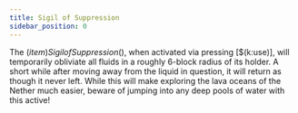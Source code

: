 ```yaml
---
title: Sigil of Suppression
sidebar_position: 0
---
```



The $(item)Sigil of Suppression$(), when activated via pressing [$(k:use)], will temporarily obliviate all fluids in a roughly 6-block radius of its holder. A short while after moving away from the liquid in question, it will return as though it never left. While this will make exploring the lava oceans of the Nether much easier, beware of jumping into any deep pools of water with this active!
